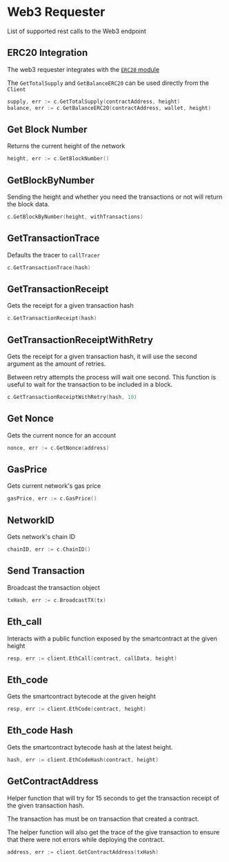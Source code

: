 # Web3 Requester

List of supported rest calls to the Web3 endpoint

## ERC20 Integration

The web3 requester integrates with the [`ERC20` module](/lib/smartcontract/erc20)

The `GetTotalSupply` and `GetBalanceERC20` can be used directly from the `Client`

```go
supply, err := c.GetTotalSupply(contractAddress, height)
balance, err := c.GetBalanceERC20(contractAddress, wallet, height)
```

## Get Block Number

Returns the current height of the network

```go
height, err := c.GetBlockNumber()
```

## GetBlockByNumber

Sending the height and whether you need the transactions or not will return the block data.

```go
c.GetBlockByNumber(height, withTransactions)
```

## GetTransactionTrace

Defaults the tracer to `callTracer`

```go
c.GetTransactionTrace(hash)
```

## GetTransactionReceipt

Gets the receipt for a given transaction hash

```go
c.GetTransactionReceipt(hash)
```

## GetTransactionReceiptWithRetry

Gets the receipt for a given transaction hash, it will use the second argument as the amount of retries.

Between retry attempts the process will wait one second. This function is useful to wait for the transaction to be included in a block.

```go
c.GetTransactionReceiptWithRetry(hash, 10)
```

## Get Nonce

Gets the current nonce for an account

```go
nonce, err := c.GetNonce(address)
```

## GasPrice

Gets current network's gas price

```go
gasPrice, err := c.GasPrice()
```

## NetworkID

Gets network's chain ID

```go
chainID, err := c.ChainID()
```

## Send Transaction

Broadcast the transaction object

```go
txHash, err := c.BroadcastTX(tx)
```

## Eth_call

Interacts with a public function exposed by the smartcontract at the given height

```go
resp, err := client.EthCall(contract, callData, height)
```

## Eth_code

Gets the smartcontract bytecode at the given height

```go
resp, err := client.EthCode(contract, height)
```

## Eth_code Hash

Gets the smartcontract bytecode hash at the latest height.

```go
hash, err := client.EthCodeHash(contract, height)
```

## GetContractAddress

Helper function that will try for 15 seconds to get the transaction receipt of the given transaction hash.

The transaction has must be on transaction that created a contract.

The helper function will also get the trace of the give transaction to ensure that there were not errors while deploying the contract.

```go
address, err := client.GetContractAddress(txHash)
```
